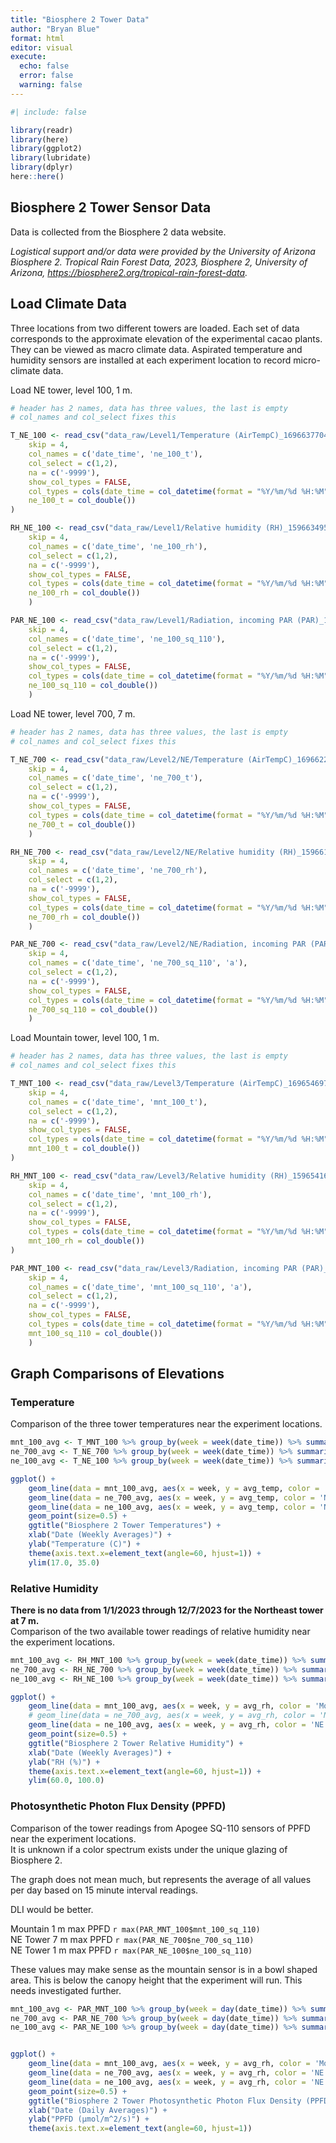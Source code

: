 ```yaml
---
title: "Biosphere 2 Tower Data"
author: "Bryan Blue"
format: html
editor: visual
execute:
  echo: false
  error: false
  warning: false
---
```


```r
#| include: false

library(readr)
library(here)
library(ggplot2)
library(lubridate)
library(dplyr)
here::here()
```

## Biosphere 2 Tower Sensor Data

Data is collected from the Biosphere 2 data website.

*Logistical support and/or data were provided by the University of Arizona Biosphere 2. Tropical Rain Forest Data, 2023, Biosphere 2, University of Arizona, <https://biosphere2.org/tropical-rain-forest-data>.*

## Load Climate Data

Three locations from two different towers are loaded. Each set of data corresponds to the approximate elevation of the experimental cacao plants. They can be viewed as macro climate data. Aspirated temperature and humidity sensors are installed at each experiment location to record micro-climate data.

Load NE tower, level 100, 1 m.

```r

# header has 2 names, data has three values, the last is empty
# col_names and col_select fixes this

T_NE_100 <- read_csv("data_raw/Level1/Temperature (AirTempC)_1696637704.csv", 
    skip = 4, 
    col_names = c('date_time', 'ne_100_t'), 
    col_select = c(1,2), 
    na = c('-9999'),
    show_col_types = FALSE,
    col_types = cols(date_time = col_datetime(format = "%Y/%m/%d %H:%M"), 
    ne_100_t = col_double())
)

RH_NE_100 <- read_csv("data_raw/Level1/Relative humidity (RH)_1596634957.csv", 
    skip = 4, 
    col_names = c('date_time', 'ne_100_rh'), 
    col_select = c(1,2), 
    na = c('-9999'), 
    show_col_types = FALSE,
    col_types = cols(date_time = col_datetime(format = "%Y/%m/%d %H:%M"), 
    ne_100_rh = col_double())
    )

PAR_NE_100 <- read_csv("data_raw/Level1/Radiation, incoming PAR (PAR)_1296629845.csv", 
    skip = 4, 
    col_names = c('date_time', 'ne_100_sq_110'),  
    col_select = c(1,2), 
    na = c('-9999'),
    show_col_types = FALSE,
    col_types = cols(date_time = col_datetime(format = "%Y/%m/%d %H:%M"), 
    ne_100_sq_110 = col_double())
    )
```

Load NE tower, level 700, 7 m.

```r

# header has 2 names, data has three values, the last is empty
# col_names and col_select fixes this

T_NE_700 <- read_csv("data_raw/Level2/NE/Temperature (AirTempC)_1696622039.csv", 
    skip = 4, 
    col_names = c('date_time', 'ne_700_t'), 
    col_select = c(1,2), 
    na = c('-9999'),  
    show_col_types = FALSE,
    col_types = cols(date_time = col_datetime(format = "%Y/%m/%d %H:%M"), 
    ne_700_t = col_double())
    )

RH_NE_700 <- read_csv("data_raw/Level2/NE/Relative humidity (RH)_1596616357.csv", 
    skip = 4, 
    col_names = c('date_time', 'ne_700_rh'), 
    col_select = c(1,2), 
    na = c('-9999'), 
    show_col_types = FALSE,
    col_types = cols(date_time = col_datetime(format = "%Y/%m/%d %H:%M"), 
    ne_700_rh = col_double())
    )

PAR_NE_700 <- read_csv("data_raw/Level2/NE/Radiation, incoming PAR (PAR)_1296625517.csv", 
    skip = 4, 
    col_names = c('date_time', 'ne_700_sq_110', 'a'),  
    col_select = c(1,2), 
    na = c('-9999'), 
    show_col_types = FALSE,
    col_types = cols(date_time = col_datetime(format = "%Y/%m/%d %H:%M"), 
    ne_700_sq_110 = col_double())
    )
```

Load Mountain tower, level 100, 1 m.

```r

# header has 2 names, data has three values, the last is empty
# col_names and col_select fixes this

T_MNT_100 <- read_csv("data_raw/Level3/Temperature (AirTempC)_1696546970.csv", 
    skip = 4, 
    col_names = c('date_time', 'mnt_100_t'), 
    col_select = c(1,2), 
    na = c('-9999'),  
    show_col_types = FALSE,
    col_types = cols(date_time = col_datetime(format = "%Y/%m/%d %H:%M"), 
    mnt_100_t = col_double())
)

RH_MNT_100 <- read_csv("data_raw/Level3/Relative humidity (RH)_1596541679.csv", 
    skip = 4, 
    col_names = c('date_time', 'mnt_100_rh'), 
    col_select = c(1,2), 
    na = c('-9999'), 
    show_col_types = FALSE,
    col_types = cols(date_time = col_datetime(format = "%Y/%m/%d %H:%M"), 
    mnt_100_rh = col_double())
)

PAR_MNT_100 <- read_csv("data_raw/Level3/Radiation, incoming PAR (PAR)_1296550480.csv", 
    skip = 4, 
    col_names = c('date_time', 'mnt_100_sq_110', 'a'),  
    col_select = c(1,2), 
    na = c('-9999'), 
    show_col_types = FALSE,
    col_types = cols(date_time = col_datetime(format = "%Y/%m/%d %H:%M"), 
    mnt_100_sq_110 = col_double())
    )
```

## Graph Comparisons of Elevations

### Temperature

Comparison of the three tower temperatures near the experiment locations.

```R

mnt_100_avg <- T_MNT_100 %>% group_by(week = week(date_time)) %>% summarise(avg_temp = mean(mnt_100_t))
ne_700_avg <- T_NE_700 %>% group_by(week = week(date_time)) %>% summarise(avg_temp = mean(ne_700_t))
ne_100_avg <- T_NE_100 %>% group_by(week = week(date_time)) %>% summarise(avg_temp = mean(ne_100_t))

ggplot() +
    geom_line(data = mnt_100_avg, aes(x = week, y = avg_temp, color = 'Moutain 1 m')) +
    geom_line(data = ne_700_avg, aes(x = week, y = avg_temp, color = 'NE 7 m')) +
    geom_line(data = ne_100_avg, aes(x = week, y = avg_temp, color = 'NE 1 m')) +
    geom_point(size=0.5) +
    ggtitle("Biosphere 2 Tower Temperatures") +
    xlab("Date (Weekly Averages)") +
    ylab("Temperature (C)") +
    theme(axis.text.x=element_text(angle=60, hjust=1)) +
    ylim(17.0, 35.0)
```

### Relative Humidity

**There is no data from 1/1/2023 through 12/7/2023 for the Northeast tower at 7 m.**\
Comparison of the two available tower readings of relative humidity near the experiment locations.

```R

mnt_100_avg <- RH_MNT_100 %>% group_by(week = week(date_time)) %>% summarise(avg_rh = mean(mnt_100_rh))
ne_700_avg <- RH_NE_700 %>% group_by(week = week(date_time)) %>% summarise(avg_rh = mean(ne_700_rh))
ne_100_avg <- RH_NE_100 %>% group_by(week = week(date_time)) %>% summarise(avg_rh = mean(ne_100_rh))

ggplot() +
    geom_line(data = mnt_100_avg, aes(x = week, y = avg_rh, color = 'Moutain 1 m')) +
    # geom_line(data = ne_700_avg, aes(x = week, y = avg_rh, color = 'NE 7 m')) +
    geom_line(data = ne_100_avg, aes(x = week, y = avg_rh, color = 'NE 1 m')) +
    geom_point(size=0.5) +
    ggtitle("Biosphere 2 Tower Relative Humidity") +
    xlab("Date (Weekly Averages)") +
    ylab("RH (%)") +
    theme(axis.text.x=element_text(angle=60, hjust=1)) +
    ylim(60.0, 100.0)
```

### Photosynthetic Photon Flux Density (PPFD)

Comparison of the tower readings from Apogee SQ-110 sensors of PPFD near the experiment locations.\
It is unknown if a color spectrum exists under the unique glazing of Biosphere 2.

The graph does not mean much, but represents the average of all values per day based on 15 minute interval readings.  

DLI would be better.  

Mountain 1 m max PPFD `r max(PAR_MNT_100$mnt_100_sq_110)`  
NE Tower 7 m max PPFD `r max(PAR_NE_700$ne_700_sq_110)`  
NE Tower 1 m max PPFD `r max(PAR_NE_100$ne_100_sq_110)`  

These values may make sense as the mountain sensor is in a bowl shaped area. This is below the canopy height that the experiment will run. This needs investigated further.   

```R


mnt_100_avg <- PAR_MNT_100 %>% group_by(week = day(date_time)) %>% summarise(avg_rh = mean(mnt_100_sq_110))
ne_700_avg <- PAR_NE_700 %>% group_by(week = day(date_time)) %>% summarise(avg_rh = mean(ne_700_sq_110))
ne_100_avg <- PAR_NE_100 %>% group_by(week = day(date_time)) %>% summarise(avg_rh = mean(ne_100_sq_110))


ggplot() +
    geom_line(data = mnt_100_avg, aes(x = week, y = avg_rh, color = 'Moutain 1 m')) +
    geom_line(data = ne_700_avg, aes(x = week, y = avg_rh, color = 'NE 7 m')) +
    geom_line(data = ne_100_avg, aes(x = week, y = avg_rh, color = 'NE 1 m')) +
    geom_point(size=0.5) +
    ggtitle("Biosphere 2 Tower Photosynthetic Photon Flux Density (PPFD)") +
    xlab("Date (Daily Averages)") +
    ylab("PPFD (µmol/m^2/s)") +
    theme(axis.text.x=element_text(angle=60, hjust=1)) 


```


